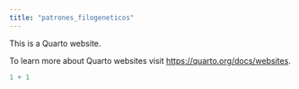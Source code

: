 ```yaml
---
title: "patrones_filogeneticos"
---
```


This is a Quarto website.

To learn more about Quarto websites visit <https://quarto.org/docs/websites>.

```r
1 + 1
```
